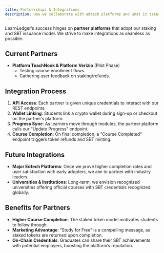 ```yaml
---
title: Partnerships & Integrations
description: How we collaborate with edtech platforms and what it takes to integrate LearnLedger
---
```



LearnLedger’s success hinges on **partner platforms** that adopt our staking and SBT issuance model. We strive to make integrations as seamless as possible.

## Current Partners

- **Platform TeachNook & Platform Verizio** (Pilot Phase)  
  - Testing course enrollment flows.  
  - Gathering user feedback on staking/refunds.

## Integration Process

1. **API Access**: Each partner is given unique credentials to interact with our REST endpoints.  
2. **Wallet Linking**: Students link a crypto wallet during sign-up or checkout on the partner’s platform.  
3. **Progress Sync**: As learners move through modules, the partner platform calls our “Update Progress” endpoint.  
4. **Course Completion**: On final completion, a “Course Completed” endpoint triggers token refunds and SBT minting.

## Future Integrations

- **Major Edtech Platforms**: Once we prove higher completion rates and user satisfaction with early adopters, we aim to partner with industry leaders.  
- **Universities & Institutions**: Long-term, we envision recognized universities offering official courses with SBT credentials recognized globally.

## Benefits for Partners

- **Higher Course Completion**: The staked token model motivates students to follow through.  
- **Marketing Advantage**: “Study for Free” is a compelling message, as staked tokens are returned upon completion.  
- **On-Chain Credentials**: Graduates can share their SBT achievements with potential employers, boosting the platform’s reputation.